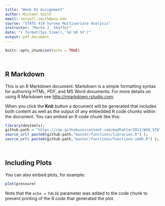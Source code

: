 ```yaml
---
title: "Week 03 Assignment"
author: Michael Smith
email: cornell.smith@wsu.edu
course: "STATS 419 Survey Multivariate Analysis"
instructor: "Monte J. Shaffer"
date: "r format(Sys.time(),'%d %B %Y')"
output: pdf_document
---
```


```r
knitr::opts_chunk$set(echo = TRUE)




```

## R Markdown

This is an R Markdown document. Markdown is a simple formatting syntax for authoring HTML, PDF, and MS Word documents. For more details on using R Markdown see <http://rmarkdown.rstudio.com>.

When you click the **Knit** button a document will be generated that includes both content as well as the output of any embedded R code chunks within the document. You can embed an R code chunk like this:

```r
library(devtools);
github.path = "https://raw.githubusercontent.com/madhatter2012/WSU_STATS419_FALL2020/";
source_url( paste0(github.path,"master/functions/libraries.R") );
source_url( paste0(github.path,"master/functions/functions-imdb.R") );




```

## Including Plots

You can also embed plots, for example:

```r
plot(pressure)
```

Note that the `echo = FALSE` parameter was added to the code chunk to prevent printing of the R code that generated the plot.
